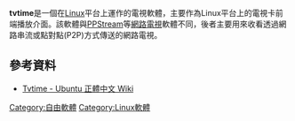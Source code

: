 {{noteTA
|G1=IT
}}
{{Infobox Software
 | name                   = tvtime
 | name_ol                = 
 | logo                   = 
 | screenshot             = 
 | caption                = tvtime執行畫面快照
 | collapsible            = 
 | author                 = 
 | developer              = [[自由軟體社群|自由軟體社群]]
 | released               = 
 | latest release version = 
 | latest release date    = 
 | latest preview version = 
 | latest preview date    = 
 | frequently updated     = yes
 | programming language   = 
 | operating system       = [[Linux|Linux]]
 | platform               = 
 | size                   = 
 | language               = 
 | status                 = 
 | genre                  = 電視卡前端介面軟體
 | license                = [[GPL|GPL]]
 | website                = [http://tvtime.sourceforge.net/ tvtime官方網站]
}}

'''tvtime'''是一個在[[Linux|Linux]]平台上運作的電視軟體，主要作為Linux平台上的電視卡前端播放介面。該軟體與[[PPStream|PPStream]]等[[網路電視|網路電視]]軟體不同，後者主要用來收看透過網路串流或點對點(P2P)方式傳送的網路電視。

==參考資料==
*[http://wiki.ubuntu-tw.org/index.php?title=Tvtime Tvtime - Ubuntu 正體中文 Wiki]{{Wayback|url=http://wiki.ubuntu-tw.org/index.php?title=Tvtime |date=20110610032835 }}

[[Category:自由軟體|Category:自由軟體]]
[[Category:Linux軟體|Category:Linux軟體]]

{{Compu-soft-stub}}